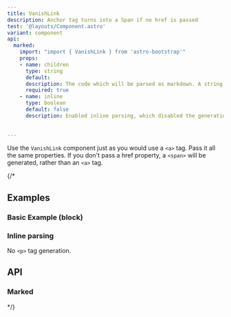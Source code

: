 ```yaml
---
title: VanishLink
description: Anchor tag turns into a Span if no href is passed
test: '@layouts/Component.astro'
variant: component
api:
  marked:
    import: "import { VanishLink } from 'astro-bootstrap'"
    props:
    - name: children
      type: string
      default:
      description: The code which will be parsed as markdown. A string variable must be parsed as unsafe HTML using `set:html`
      required: true
    - name: inline
      type: boolean
      default: false
      description: Enabled inline parsing, which disabled the generation of `<p>` tags.
    
  
---
```



Use the `VanishLink` component just as you would use a `<a>` tag. Pass it all the same properties. If you don't pass a href property, a `<span>` will be generated, rather than an `<a>` tag.

{/* 
## Examples

### Basic Example (block)

<Example>
  <Basic slot="component" />
  <Fragment slot="code" set:html={rawBasic} />
</Example>

### Inline parsing

No `<p>` tag generation.

<Example>
  <Inline slot="component" />
  <Fragment slot="code" set:html={rawInline} />
</Example>

## API

### Marked

<Api component={frontmatter.api.marked} /> 
*/}
